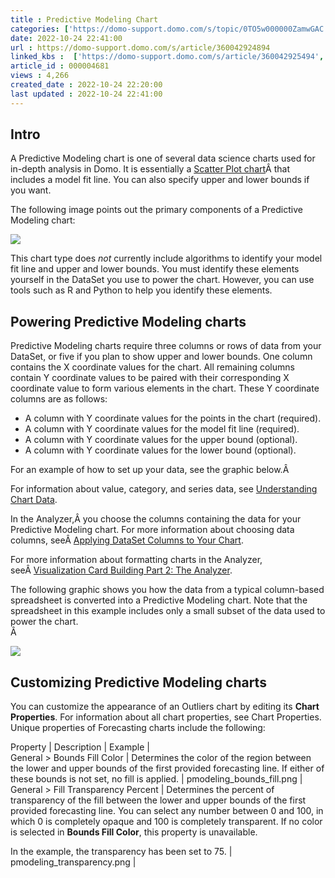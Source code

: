 ```yaml
---
title : Predictive Modeling Chart
categories: ['https://domo-support.domo.com/s/topic/0TO5w000000ZamwGAC']
date: 2022-10-24 22:41:00
url : https://domo-support.domo.com/s/article/360042924894
linked_kbs :  ['https://domo-support.domo.com/s/article/360042925494', 'https://domo-support.domo.com/s/knowledge-base', 'https://domo-support.domo.com/s/article/360043428713', 'https://domo-support.domo.com/s/article/360043429953', 'https://domo-support.domo.com/s/article/360043428693', 'https://domo-support.domo.com/s/article/360042924894', 'https://domo-support.domo.com/s/article/360043429933', 'https://domo-support.domo.com/s/article/360042924694', 'https://domo-support.domo.com/s/topic/0TO5w000000ZamwGAC', 'https://domo-support.domo.com/s/article/360043429693', 'https://domo-support.domo.com/s/article/360043428673', 'https://domo-support.domo.com/s/article/360043429913']
article_id : 000004681
views : 4,266
created_date : 2022-10-24 22:20:00
last updated : 2022-10-24 22:41:00
---
```




Intro
-----


A Predictive Modeling chart is one of several data science charts used for in-depth analysis in Domo. It is essentially a [Scatter Plot chart](..\scatter_plot_chart\index.html "Scatter Plot Graph")Â that includes a model fit line. You can also specify upper and lower bounds if you want.


The following image points out the primary components of a Predictive Modeling chart:


![](0.png)


This chart type does *not* currently include algorithms to identify your model fit line and upper and lower bounds. You must identify these elements yourself in the DataSet you use to power the chart. However, you can use tools such as R and Python to help you identify these elements.


Powering Predictive Modeling charts
-----------------------------------


Predictive Modeling charts require three columns or rows of data from your DataSet, or five if you plan to show upper and lower bounds. One column contains the X coordinate values for the chart. All remaining columns contain Y coordinate values to be paired with their corresponding X coordinate value to form various elements in the chart. These Y coordinate columns are as follows:



* A column with Y coordinate values for the points in the chart (required).
* A column with Y coordinate values for the model fit line (required).
* A column with Y coordinate values for the upper bound (optional).
* A column with Y coordinate values for the lower bound (optional).


For an example of how to set up your data, see the graphic below.Â 


For information about value, category, and series data, see [Understanding Chart Data](..\understanding_chart_data\index.html "Understanding Chart Data").


In the Analyzer,Â you choose the columns containing the data for your Predictive Modeling chart. For more information about choosing data columns, seeÂ [Applying DataSet Columns to Your Chart](..\applying_dataset_columns_to_your_chart\index.html "Applying DataSet Columns to Your Chart").


For more information about formatting charts in the Analyzer, seeÂ [Visualization Card Building Part 2: The Analyzer](..\analyzer_overview\index.html "KPI Card Building Part 2: The Analyzer").


The following graphic shows you how the data from a typical column-based spreadsheet is converted into a Predictive Modeling chart. Note that the spreadsheet in this example includes only a small subset of the data used to power the chart.  
 Â 


![](1.png)


Customizing Predictive Modeling charts
--------------------------------------


You can customize the appearance of an Outliers chart by editing its **Chart Properties**. For information about all chart properties, see Chart Properties. Unique properties of Forecasting charts include the following:




| Property | Description | Example |
| General > Bounds Fill Color | Determines the color of the region between the lower and upper bounds of the first provided forecasting line. If either of these bounds is not set, no fill is applied. | pmodeling_bounds_fill.png |
| General > Fill Transparency Percent | Determines the percent of transparency of the fill between the lower and upper bounds of the first provided forecasting line. You can select any number between 0 and 100, in which 0 is completely opaque and 100 is completely transparent. If no color is selected in **Bounds Fill Color**, this property is unavailable.
In the example, the transparency has been set to 75. | pmodeling_transparency.png |